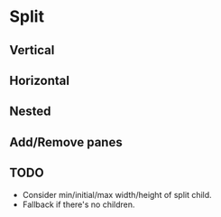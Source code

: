 
# Split

## Vertical

<Vert />

## Horizontal

<Hor />

## Nested

<Nested />

## Add/Remove panes

<AddRemove />

## TODO

- Consider min/initial/max width/height of split child.
- Fallback if there's no children.
